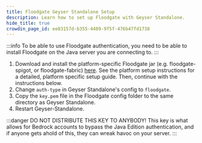 ```yaml
---
title: Floodgate Geyser Standalone Setup
description: Learn how to set up Floodgate with Geyser Standalone.
hide_title: true
crowdin_page_id: ee83157d-b355-4409-9f5f-476b47fd1738
---
```


:::info
To be able to use Floodgate authentication, you need to be able to install Floodgate on the Java server you are connecting to.
:::

1. Download and install the platform-specific Floodgate jar (e.g. floodgate-spigot, or floodgate-fabric) [here](/download/?project=floodgate).
See the platform setup instructions for a detailed, platform specific setup guide. Then, continue with the instructions below.
2. Change `auth-type` in Geyser Standalone's config to `floodgate`.
3. Copy the `key.pem` file in the Floodgate config folder to the same directory as Geyser Standalone. 
4. Restart Geyser-Standalone.

:::danger
DO NOT DISTRIBUTE THIS KEY TO ANYBODY! This key is what allows for Bedrock accounts to bypass the Java Edition authentication, and if anyone gets ahold of this, they can wreak havoc on your server.
:::

